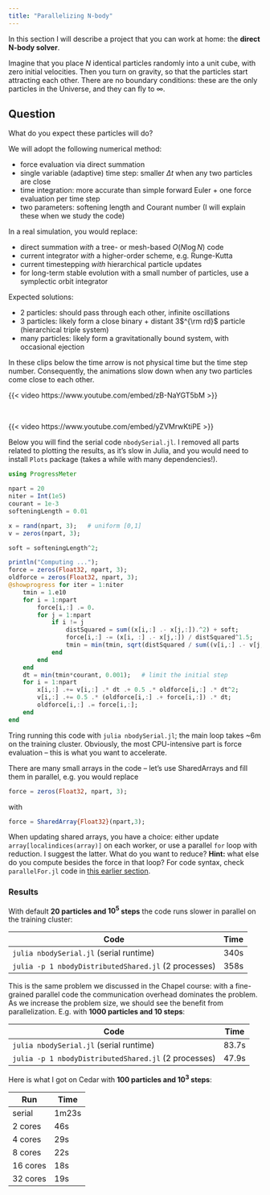 ```yaml
---
title: "Parallelizing N-body"
---
```


In this section I will describe a project that you can work at home: the **direct N-body solver**.

Imagine that you place $N$ identical particles randomly into a unit cube, with zero initial velocities. Then
you turn on gravity, so that the particles start attracting each other. There are no boundary conditions:
these are the only particles in the Universe, and they can fly to $\infty$.

::: {.callout-caution}
## Question
What do you expect these particles will do?
:::

We will adopt the following numerical method:

- force evaluation via direct summation
- single variable (adaptive) time step: smaller $\Delta t$ when any two particles are close
- time integration: more accurate than simple forward Euler + one force evaluation per time step
- two parameters: softening length and Courant number (I will explain these when we study the code)

In a real simulation, you would replace:

- direct summation *with* a tree- or mesh-based $O(N\log N)$ code
- current integrator *with* a higher-order scheme, e.g. Runge-Kutta
- current timestepping *with* hierarchical particle updates
- for long-term stable evolution with a small number of particles, use a symplectic orbit integrator

Expected solutions:

- 2 particles: should pass through each other, infinite oscillations
- 3 particles: likely form a close binary + distant 3$^{\rm rd}$ particle (hierarchical triple system)
- many particles: likely form a gravitationally bound system, with occasional ejection

In these clips below the time arrow is not physical time but the time step number. Consequently, the animations slow
down when any two particles come close to each other.

{{< video https://www.youtube.com/embed/zB-NaYGT5bM >}}

&nbsp;

{{< video https://www.youtube.com/embed/yZVMrwKtiPE >}}

Below you will find the serial code `nbodySerial.jl`. I removed all parts related to plotting the results, as it's slow
in Julia, and you would need to install `Plots` package (takes a while with many dependencies!).

```jl
using ProgressMeter

npart = 20
niter = Int(1e5)
courant = 1e-3
softeningLength = 0.01

x = rand(npart, 3);   # uniform [0,1]
v = zeros(npart, 3);

soft = softeningLength^2;

println("Computing ...");
force = zeros(Float32, npart, 3);
oldforce = zeros(Float32, npart, 3);
@showprogress for iter = 1:niter
    tmin = 1.e10
    for i = 1:npart
        force[i,:] .= 0.
        for j = 1:npart
            if i != j
                distSquared = sum((x[i,:] .- x[j,:]).^2) + soft;
                force[i,:] -= (x[i, :] .- x[j,:]) / distSquared^1.5;
                tmin = min(tmin, sqrt(distSquared / sum((v[i,:] .- v[j,:]).^2)));
            end
        end
    end
    dt = min(tmin*courant, 0.001);   # limit the initial step
    for i = 1:npart
        x[i,:] .+= v[i,:] .* dt .+ 0.5 .* oldforce[i,:] .* dt^2;
        v[i,:] .+= 0.5 .* (oldforce[i,:] .+ force[i,:]) .* dt;
        oldforce[i,:] .= force[i,:];
    end
end
```

Tring running this code with `julia nbodySerial.jl`; the main loop takes ~6m on the training
cluster. Obviously, the most CPU-intensive part is force evaluation -- this is what you want to accelerate.

There are many small arrays in the code -- let's use SharedArrays and fill them in parallel, e.g. you would replace

```jl
force = zeros(Float32, npart, 3);
```
with
```jl
force = SharedArray{Float32}(npart,3);
```

When updating shared arrays, you have a choice: either update `array[localindices(array)]` on each worker, or use a
parallel `for` loop with reduction. I suggest the latter. What do you want to reduce? **Hint:** what else do you compute
besides the force in that loop? For code syntax, check `parallelFor.jl` code in
[this earlier section](../../julia202202/julia-06-distributed2).


<!-- <     for i = 1:npart -->
<!-- --- -->
<!-- >     tmin = @distributed (min) for i = 1:npart -->

### Results

With default **20 particles and $10^5$ steps** the code runs slower in parallel on the training cluster:

| Code | Time  |
| ------------- | ----- |
| `julia nbodySerial.jl` (serial runtime) | 340s |
| `julia -p 1 nbodyDistributedShared.jl` (2 processes) | 358s |

This is the same problem we discussed in the Chapel course: with a fine-grained parallel code the communication overhead
dominates the problem. As we increase the problem size, we should see the benefit from parallelization. E.g. with **1000
particles and 10 steps**:

| Code | Time  |
| ------------- | ----- |
| `julia nbodySerial.jl` (serial runtime) | 83.7s |
| `julia -p 1 nbodyDistributedShared.jl` (2 processes) | 47.9s |

Here is what I got on Cedar with **100 particles and $10^3$ steps**:

| Run | Time  |
| ------------- | ----- |
| serial | 1m23s |
| 2 cores | 46s |
| 4 cores | 29s |
| 8 cores | 22s |
| 16 cores | 18s |
| 32 cores | 19s  |
